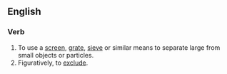 ==English==

===Verb===
{{infl|en|verb|head=to [[screen]] [[out]]}}

# To use a [[screen]], [[grate]], [[sieve]] or similar means to separate large from small objects or particles.
# Figuratively, to [[exclude]].